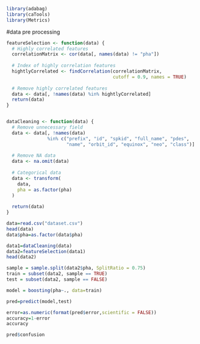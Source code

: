 ```r
library(adabag)
library(caTools)
library(Metrics)
```

#data pre processing
```r
featureSelection <- function(data) {
  # Highly correlated features
  correlationMatrix <- cor(data[, names(data) != "pha"])
  
  # Index of highly correlation features
  hightlyCorrelated <- findCorrelation(correlationMatrix,
                                       cutoff = 0.9, names = TRUE)
  
  # Remove highly correlated features
  data <- data[, !names(data) %in% hightlyCorrelated]
  return(data)
}


dataCleaning <- function(data) {
  # Remove unnecessary field
  data <- data[, !names(data)
               %in% c("prefix", "id", "spkid", "full_name", "pdes",
                      "name", "orbit_id", "equinox", "neo", "class")]
  
  # Remove NA data
  data <- na.omit(data)
  
  # Categorical data
  data <- transform(
    data,
    pha = as.factor(pha)
  )
  
  return(data)
}
```

```r
data=read.csv("dataset.csv")
head(data)
data$pha=as.factor(data$pha)
```

```r
data1=dataCleaning(data)
data2=featureSelection(data1)
head(data2)
```

```r
sample = sample.split(data2$pha, SplitRatio = 0.75)
train = subset(data2, sample == TRUE)
test = subset(data2, sample == FALSE)

```

```r
model = boosting(pha~., data=train)
```

```r
pred=predict(model,test)
```

```r
error=as.numeric(format(pred$error,scientific = FALSE))
accuracy=1-error
accuracy
```
```r
pred$confusion
```


